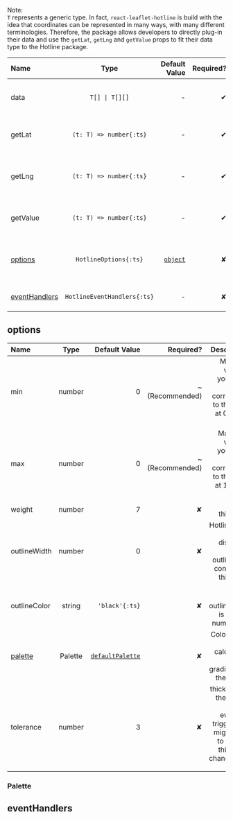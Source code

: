 
<span className='text-lg text-sky-400'>Note:</span><br />
`T` represents a generic type. In fact, `react-leaflet-hotline` is build with the idea that coordinates can be represented in many ways, with many 
different terminologies. Therefore, the package allows developers to directly plug-in their data and use the `getLat`, `getLng` and `getValue` props 
to fit their data type to the Hotline package. 

| Name   | Type | Default Value | Required? | Description
| :----- | :----: | ----: | ----: | ----: |
| data    |  `T[] \| T[][]`   |   - | <span className='text-2xl text-green-500'>✔</span> | Array containing the line(s) coordinates |
| getLat | `(t: T) => number{:ts}` | - | <span className='text-2xl text-green-500'>✔</span> | Get latitude from a point of type `T` |
| getLng | `(t: T) => number{:ts}` | - | <span className='text-2xl text-green-500'>✔</span> | Get longitude from a point of type `T` |
| getValue | `(t: T) => number{:ts}` | - | <span className='text-2xl text-green-500'>✔</span> | Get value from a point of type `T` |
| [options](#options) | `HotlineOptions{:ts}` | [`object`](#options)  | <span className='text-2xl text-red-500'>✘</span> | Hotline options to modify lines appearance |
| [eventHandlers](#eventHandlers) | `HotlineEventHandlers{:ts}` | - | <span className='text-2xl text-red-500'>✘</span> | Hotline event handlers |


## options

| Name   | Type | Default Value | Required? | Description
| :----- | :----: | ----: | ----: | ----: |
| min    |  number   |   0 | <span className='text-2xl font-bold text-orange-500'>~</span> (Recommended) | Minimum value of your data, `min` will correspond to the color at 0 on the palette  |
| max    |  number   |   0 | <span className='text-2xl font-bold text-orange-500'>~</span> (Recommended) | Maximum value of your data, `max` will correspond to the color at 1 on the palette  |
| weight    |  number   |   7 | <span className='text-2xl text-red-500'>✘</span> | Hotline thickness  |
| outlineWidth    |  number   |   0 | <span className='text-2xl text-red-500'>✘</span> | Hotlines can be displayed with an outline, this controls its thickness  |
| outlineColor    |  string   |   `'black'{:ts}` | <span className='text-2xl text-red-500'>✘</span> | Outline color if outlineWidth is set to a number > 0  |
| [palette](#palette)    | Palette | [`defaultPalette`](#palette) | <span className='text-2xl text-red-500'>✘</span> | Colors used for calculating the gradients on the hotline |
| tolerance    |  number   |   3 | <span className='text-2xl text-red-500'>✘</span> | thickness of the hotline for the events to trigger, you might want to change this if you changed the `weight` |

### Palette

## eventHandlers